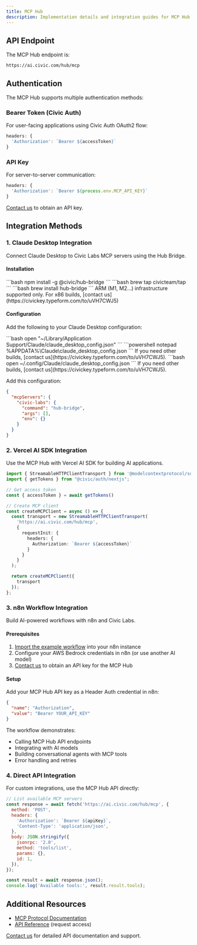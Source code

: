 ```yaml
---
title: MCP Hub
description: Implementation details and integration guides for MCP Hub
---
```


## API Endpoint

The MCP Hub endpoint is:

```
https://ai.civic.com/hub/mcp
```

## Authentication

The MCP Hub supports multiple authentication methods:

### Bearer Token (Civic Auth)
For user-facing applications using Civic Auth OAuth2 flow:

```javascript
headers: {
  'Authorization': `Bearer ${accessToken}`
}
```

### API Key
For server-to-server communication:

```javascript
headers: {
  'Authorization': `Bearer ${process.env.MCP_API_KEY}`
}
```

[Contact us](https://civickey.typeform.com/to/uVH7CWJ5) to obtain an API key.

## Integration Methods

### 1. Claude Desktop Integration

Connect Claude Desktop to Civic Labs MCP servers using the Hub Bridge.

#### Installation

<Tabs>
  <Tab title="npm">
    ```bash
    npm install -g @civic/hub-bridge
    ```
  </Tab>
  <Tab title="homebrew">
    <Steps>
      <Step title="Add the tap">
        ```bash
        brew tap civicteam/tap
        ```
      </Step>
      <Step title="Install hub-bridge">
        ```bash
        brew install hub-bridge
        ```
      </Step>
    </Steps>
    <Note>ARM (M1, M2...) infrastructure supported only. For x86 builds, [contact us](https://civickey.typeform.com/to/uVH7CWJ5)</Note>
  </Tab>
</Tabs>

#### Configuration

Add the following to your Claude Desktop configuration:

<Tabs>
  <Tab title="macOS">
    ```bash
    open "~/Library/Application Support/Claude/claude_desktop_config.json"
    ```
  </Tab>
  <Tab title="Windows">
    ```powershell
    notepad %APPDATA%\Claude\claude_desktop_config.json
    ```
    If you need other builds, [contact us](https://civickey.typeform.com/to/uVH7CWJ5).
  </Tab>
  <Tab title="Linux">
    ```bash
    open ~/.config/Claude/claude_desktop_config.json
    ```
    If you need other builds, [contact us](https://civickey.typeform.com/to/uVH7CWJ5).
  </Tab>
</Tabs>

Add this configuration:

```json
{
  "mcpServers": {
    "civic-labs": {
      "command": "hub-bridge",
      "args": [],
      "env": {}
    }
  }
}
```

### 2. Vercel AI SDK Integration

Use the MCP Hub with Vercel AI SDK for building AI applications.

```typescript
import { StreamableHTTPClientTransport } from '@modelcontextprotocol/sdk/client/streamableHttp.js';
import { getTokens } from "@civic/auth/nextjs";

// Get access token
const { accessToken } = await getTokens()

// Create MCP client
const createMCPClient = async () => {
  const transport = new StreamableHTTPClientTransport(
    'https://ai.civic.com/hub/mcp',
    {
      requestInit: {
        headers: {
          Authorization: `Bearer ${accessToken}`
        }
      }
    }
  );

  return createMCPClient({
    transport
  });
};
```

### 3. n8n Workflow Integration

Build AI-powered workflows with n8n and Civic Labs.

#### Prerequisites

1. [Import the example workflow](https://github.com/civicteam/docs.civic.com/blob/main/labs/n8n_sample_api-key-flow.json) into your n8n instance
2. Configure your AWS Bedrock credentials in n8n (or use another AI model)
3. [Contact us](https://civickey.typeform.com/to/uVH7CWJ5) to obtain an API key for the MCP Hub

#### Setup

Add your MCP Hub API key as a Header Auth credential in n8n:

```json
{
  "name": "Authorization",
  "value": "Bearer YOUR_API_KEY"
}
```

The workflow demonstrates:
- Calling MCP Hub API endpoints
- Integrating with AI models
- Building conversational agents with MCP tools
- Error handling and retries

### 4. Direct API Integration

For custom integrations, use the MCP Hub API directly:

```javascript
// List available MCP servers
const response = await fetch('https://ai.civic.com/hub/mcp', {
  method: 'POST',
  headers: {
    'Authorization': `Bearer ${apiKey}`,
    'Content-Type': 'application/json',
  },
  body: JSON.stringify({
    jsonrpc: '2.0',
    method: 'tools/list',
    params: {},
    id: 1,
  }),
});

const result = await response.json();
console.log('Available tools:', result.result.tools);
```

## Additional Resources

- [MCP Protocol Documentation](https://modelcontextprotocol.io)
- [API Reference](https://civickey.typeform.com/to/uVH7CWJ5) (request access)

[Contact us](https://civickey.typeform.com/to/uVH7CWJ5) for detailed API documentation and support.